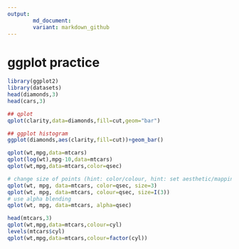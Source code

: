 ```yaml
---
output:
        md_document:
        variant: markdown_github
---
```




ggplot practice
===============
        
```r
library(ggplot2)
library(datasets)
head(diamonds,3)
head(cars,3)
```

```r
## qplot
qplot(clarity,data=diamonds,fill=cut,geom="bar")

## ggplot histogram
ggplot(diamonds,aes(clarity,fill=cut))+geom_bar()

```

```r
qplot(wt,mpg,data=mtcars)
qplot(log(wt),mpg-10,data=mtcars)
qplot(wt,mpg,data=mtcars,color=qsec)
```


```r
# change size of points (hint: color/colour, hint: set aesthetic/mapping)
qplot(wt, mpg, data=mtcars, color=qsec, size=3)
qplot(wt, mpg, data=mtcars, colour=qsec, size=I(3))
# use alpha blending
qplot(wt, mpg, data=mtcars, alpha=qsec)
```

```r
head(mtcars,3)
qplot(wt,mpg,data=mtcars,colour=cyl)
levels(mtcars$cyl)
qplot(wt,mpg,data=mtcars,colour=factor(cyl))
```

